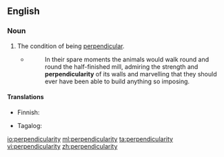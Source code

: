 ==English==

===Noun===
{{en-noun|-}}

# The condition of being [[perpendicular]].
#* {{RQ:Orwell Animal Farm|6}}
#*: In their spare moments the animals would walk round and round the half-finished mill, admiring the strength and '''perpendicularity''' of its walls and marvelling that they should ever have been able to build anything so imposing.

====Translations====
{{trans-top|the condition of being perpendicular}}
* Finnish: {{t|fi|kohtisuoruus}}
{{trans-mid}}
* Tagalog: {{t|tl|katadlungan}}
{{trans-bottom}}

[[io:perpendicularity]]
[[ml:perpendicularity]]
[[ta:perpendicularity]]
[[vi:perpendicularity]]
[[zh:perpendicularity]]